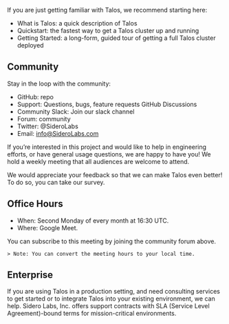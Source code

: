 
If you are just getting familiar with Talos, we recommend starting here:

- What is Talos: a quick description of Talos
- Quickstart: the fastest way to get a Talos cluster up and running
- Getting Started: a long-form, guided tour of getting a full Talos cluster deployed

## Community
Stay in the loop with the community: 

- GitHub: repo
- Support: Questions, bugs, feature requests GitHub Discussions
- Community Slack: Join our slack channel
- Forum: community
- Twitter: @SideroLabs
- Email: info@SideroLabs.com

If you’re interested in this project and would like to help in engineering efforts, or have general usage questions, we are happy to have you! We hold a weekly meeting that all audiences are welcome to attend.

We would appreciate your feedback so that we can make Talos even better! To do so, you can take our survey.

## Office Hours

- When: Second Monday of every month at 16:30 UTC.
- Where: Google Meet.

You can subscribe to this meeting by joining the community forum above.

    > Note: You can convert the meeting hours to your local time.

## Enterprise

If you are using Talos in a production setting, and need consulting services to get started or to integrate Talos into your existing environment, we can help. Sidero Labs, Inc. offers support contracts with SLA (Service Level Agreement)-bound terms for mission-critical environments.